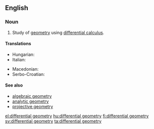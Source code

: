 ==English==

{{wikipedia}}

===Noun===
{{en-noun|-}}

# {{context|geometry|lang=en}} Study of [[geometry]] using [[differential calculus]].

====Translations====
{{trans-top|differential geometry}}
* Hungarian: {{t-|hu|differenciálgeometria}}
* Italian: {{t-|it|geometria differenziale|f}}
{{trans-mid}}
* Macedonian: {{t-|mk|диференцијална геометрија|f|tr=diferencijálna geométrija}}
* Serbo-Croatian: {{t-|sh|diferencijalna geometrija|f}}
{{trans-bottom}}

====See also====
* [[algebraic geometry]]
* [[analytic geometry]]
* [[projective geometry]]

[[el:differential geometry]]
[[hu:differential geometry]]
[[fi:differential geometry]]
[[sv:differential geometry]]
[[ta:differential geometry]]